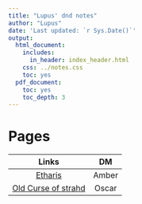 ```yaml
---
title: "Lupus' dnd notes"
author: "Lupus"
date: 'Last updated: `r Sys.Date()`'
output:
  html_document:    
    includes:
      in_header: index_header.html
    css: ../notes.css
    toc: yes
  pdf_document:
    toc: yes
    toc_depth: 3
---
```


# Pages { .halfSize .book}

Links | DM
:--: | :--:
[Etharis](Amber-Etharis.html) | Amber
[Old Curse of strahd](My-Curse-of-Strahd-notes.html) | Oscar